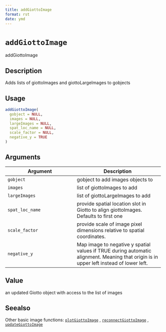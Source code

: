 ```yaml
--- 
title: addGiottoImage 
format: rst 
date: ymd 
--- 
```

# `addGiottoImage`

addGiottoImage


## Description

Adds lists of giottoImages and giottoLargeImages to gobjects


## Usage

```r
addGiottoImage(
  gobject = NULL,
  images = NULL,
  largeImages = NULL,
  spat_loc_name = NULL,
  scale_factor = NULL,
  negative_y = TRUE
)
```


## Arguments

Argument      |Description
------------- |----------------
`gobject`     |     gobject to add images objects to
`images`     |     list of giottoImages to add
`largeImages`     |     list of giottoLargeImages to add
`spat_loc_name`     |     provide spatial location slot in Giotto to align giottoImages. Defaults to first one
`scale_factor`     |     provide scale of image pixel dimensions relative to spatial coordinates.
`negative_y`     |     Map image to negative y spatial values if TRUE during automatic alignment. Meaning that origin is in upper left instead of lower left.


## Value

an updated Giotto object with access to the list of images


## Seealso

Other basic image functions:
 [`plotGiottoImage`](#plotgiottoimage) ,
 [`reconnectGiottoImage`](#reconnectgiottoimage) ,
 [`updateGiottoImage`](#updategiottoimage)


